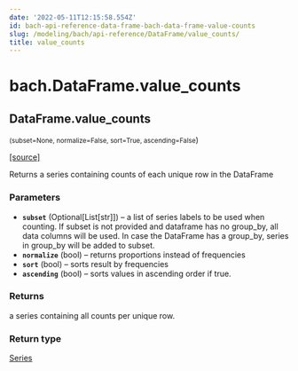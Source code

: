 ```yaml
---
date: '2022-05-11T12:15:58.554Z'
id: bach-api-reference-data-frame-bach-data-frame-value-counts
slug: /modeling/bach/api-reference/DataFrame/value_counts/
title: value_counts
---
```


# bach.DataFrame.value_counts

<div className="method">

## <span className="additional-name">DataFrame.</span><span className="name">value_counts</span>

<small className="parameter-list">(<span className="parameter" id="subset">subset=None</span>, <span className="parameter" id="normalize">normalize=False</span>, <span className="parameter" id="sort">sort=True</span>, <span className="parameter" id="ascending">ascending=False</span></small>)


&#8203;<span className="view-source">[[source]](https://github.com/objectiv/objectiv-analytics/blob/main/bach/bach/dataframe.py)</span>

<div className="content">

Returns a series containing counts of each unique row in the DataFrame


### Parameters

* **`subset`** (Optional[List[str]]) – a list of series labels to be used when counting. If subset is not provided and
dataframe has no group_by, all data columns will be used. In case the DataFrame has a group_by,
series in group_by will be added to subset.
* **`normalize`** (bool) – returns proportions instead of frequencies
* **`sort`** (bool) – sorts result by frequencies
* **`ascending`** (bool) – sorts values in ascending order if true.



### Returns

a series containing all counts per unique row.



### Return type

[Series](/modeling/bach/api-reference/Series/index.mdx)



</div>


</div>
